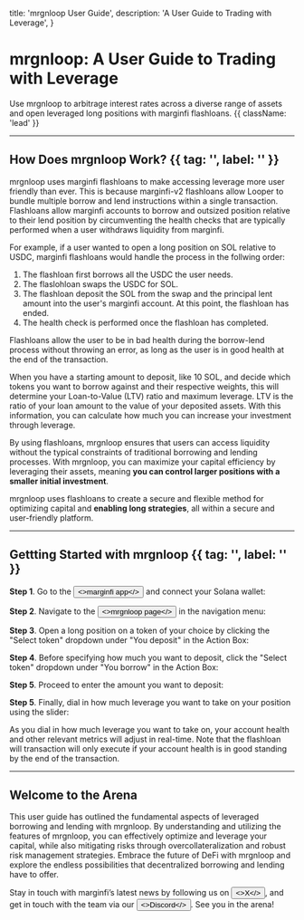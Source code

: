 

  title: 'mrgnloop User Guide',
  description: 'A User Guide to Trading with Leverage',
}

# mrgnloop: A User Guide to Trading with Leverage

Use mrgnloop to arbitrage interest rates across a diverse range of assets and open leveraged long positions with marginfi flashloans. {{ className: 'lead' }}

---

## How Does mrgnloop Work? {{ tag: '', label: '' }}

mrgnloop uses marginfi flashloans to make accessing leverage more user friendly than ever. This is because marginfi-v2 flashloans allow Looper to bundle multiple borrow and lend instructions within a single transaction. Flashloans allow marginfi accounts to borrow and outsized position relative to their lend position by circumventing the health checks that are typically performed when a user withdraws liquidity from marginfi.

For example, if a user wanted to open a long position on SOL relative to USDC, marginfi flashloans would handle the process in the follwing order:
1. The flashloan first borrows all the USDC the user needs.
2. The flaslohloan swaps the USDC for SOL.
3. The flashloan deposit the SOL from the swap and the principal lent amount into the user's marginfi account. At this point, the flashloan has ended.
4. The health check is performed once the flashloan has completed. 

Flashloans allow the user to be in bad health during the borrow-lend process without throwing an error, as long as the user is in good health at the end of the transaction. 

<Note>
    When you have a starting amount to deposit, like 10 SOL, and decide which tokens you want to borrow against and their respective weights, this will determine your Loan-to-Value (LTV) ratio and maximum leverage. LTV is the ratio of your loan amount to the value of your deposited assets. With this information, you can calculate how much you can increase your investment through leverage.
</Note>

By using flashloans, mrgnloop ensures that users can access liquidity without the typical constraints of traditional borrowing and lending processes. With mrgnloop, you can maximize your capital efficiency by leveraging their assets, meaning **you can control larger positions with a smaller initial investment**. 

mrgnloop uses flashloans to create a secure and flexible method for optimizing capital and **enabling long strategies**, all within a secure and user-friendly platform.

---

## Gettting Started with mrgnloop {{ tag: '', label: '' }}

**Step 1**. Go to the <Button href="https://app.marginfi.com/" variant="text"><>marginfi app</></Button> and connect your Solana wallet:

<ImageComponent
  src={MobileSigninCrypto}
  isBig={false}
  alt="mrgnloop photo"
/>

**Step 2**. Navigate to the <Button href="https://app.marginfi.com/looper" variant="text"><>mrgnloop page</></Button> in the navigation menu:

<ImageComponent
  src={Looper1}
  alt="mrgnloop photo"
/>

**Step 3**. Open a long position on a token of your choice by clicking the "Select token" dropdown under "You deposit" in the Action Box:

<ImageComponent
  src={Looper2}
  alt="mrgnloop photo"
/>

**Step 4**. Before specifying how much you want to deposit, click the "Select token" dropdown under "You borrow" in the Action Box:

<ImageComponent
  src={Looper3}
  alt="mrgnloop photo"
/>

**Step 5**. Proceed to enter the amount you want to deposit:

<ImageComponent
  src={Looper4}
  alt="mrgnloop photo"
/>

**Step 5**. Finally, dial in how much leverage you want to take on your position using the slider:

<ImageComponent
  src={Looper5}
  alt="mrgnloop photo"
/>

<Note>
    As you dial in how much leverage you want to take on, your account health and other relevant metrics will adjust in real-time. Note that the flashloan will transaction will only execute if your account health is in good standing by the end of the transaction.
</Note>

<ImageComponent
  src={Looper6}
  alt="mrgnloop photo"
/>

---

## Welcome to the Arena

This user guide has outlined the fundamental aspects of leveraged borrowing and lending with mrgnloop. By understanding and utilizing the features of mrgnloop, you can effectively optimize and leverage your capital, while also mitigating risks through overcollateralization and robust risk management strategies. Embrace the future of DeFi with mrgnloop and explore the endless possibilities that decentralized borrowing and lending have to offer.

Stay in touch with marginfi’s latest news by following us on <Button href="https://x.com/marginfi" variant="text"><>X</></Button>, and get in touch with the team via our <Button href="https://discord.com/invite/mrgn" variant="text"><>Discord</></Button>. See you in the arena!